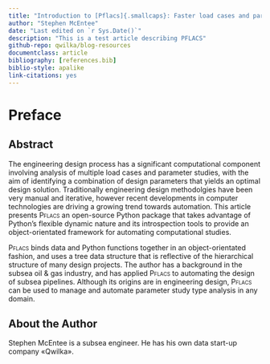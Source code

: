 ```yaml
---
title: "Introduction to [Pflacs]{.smallcaps}: Faster load cases and parameter studies with Python"
author: "Stephen McEntee"
date: "Last edited on `r Sys.Date()`"
description: "This is a test article describing PFLACS"
github-repo: qwilka/blog-resources
documentclass: article
bibliography: [references.bib]
biblio-style: apalike
link-citations: yes
---
```



# Preface {-}


## Abstract {-}

The engineering design process has a significant computational component involving analysis of multiple load cases and parameter studies, with the aim of identifying a combination of design parameters that yields an optimal design solution. Traditionally engineering design methodolgies have been very manual and iterative, however recent developments in computer technologies are driving a growing trend towards automation. This article presents [Pflacs]{.smallcaps} an open-source Python package that takes advantage of Python's flexible dynamic nature and its introspection tools to provide an object-orientated framework for automating computational studies.

[Pflacs]{.smallcaps} binds data and Python functions together in an object-orientated fashion, and uses a tree data structure that is reflective of the hierarchical structure of many design projects. The author has a background in the subsea oil & gas industry, and has applied  [Pflacs]{.smallcaps} to automating the  design of subsea pipelines.  Although its origins are in engineering design, [Pflacs]{.smallcaps} can be used to manage and automate parameter study type analysis in any domain.

## About the Author {-}

Stephen McEntee is a subsea engineer. He has his own data start-up company «Qwilka».
